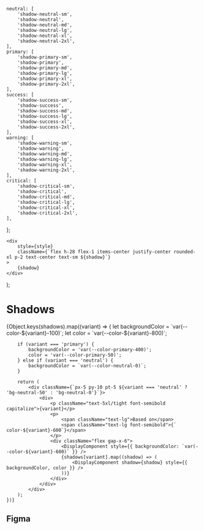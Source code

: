 
<Meta title="Theme/Tokens/Primitive/Shadows" />

    neutral: [
        'shadow-neutral-sm',
        'shadow-neutral',
        'shadow-neutral-md',
        'shadow-neutral-lg',
        'shadow-neutral-xl',
        'shadow-neutral-2xl',
    ],
    primary: [
        'shadow-primary-sm',
        'shadow-primary',
        'shadow-primary-md',
        'shadow-primary-lg',
        'shadow-primary-xl',
        'shadow-primary-2xl',
    ],
    success: [
        'shadow-success-sm',
        'shadow-success',
        'shadow-success-md',
        'shadow-success-lg',
        'shadow-success-xl',
        'shadow-success-2xl',
    ],
    warning: [
        'shadow-warning-sm',
        'shadow-warning',
        'shadow-warning-md',
        'shadow-warning-lg',
        'shadow-warning-xl',
        'shadow-warning-2xl',
    ],
    critical: [
        'shadow-critical-sm',
        'shadow-critical',
        'shadow-critical-md',
        'shadow-critical-lg',
        'shadow-critical-xl',
        'shadow-critical-2xl',
    ],
};

    <div
        style={style}
        className={`flex h-28 flex-1 items-center justify-center rounded-xl p-2 text-center text-sm ${shadow}`}
    >
        {shadow}
    </div>
);

# Shadows

<div className="flex flex-col border bg-neutral-0 text-neutral-800">
    {Object.keys(shadows).map((variant) => {
        let backgroundColor = `var(--color-${variant}-100)`;
        let color = `var(--color-${variant}-800)`;

        if (variant === 'primary') {
            backgroundColor = 'var(--color-primary-400)';
            color = 'var(--color-primary-50)';
        } else if (variant === 'neutral') {
            backgroundColor = `var(--color-neutral-0)`;
        }

        return (
            <div className={`px-5 py-10 pt-5 ${variant === 'neutral' ? 'bg-neutral-50' : 'bg-neutral-0'}`}>
                <div>
                    <p className="text-5xl/tight font-semibold capitalize">{variant}</p>
                    <p>
                        <span className="text-lg">Based on</span>
                        <span className="text-lg font-semibold">{` color-${variant}-600`}</span>
                    </p>
                    <div className="flex gap-x-6">
                        <DisplayComponent style={{ backgroundColor: `var(--color-${variant}-600)` }} />
                        {shadows[variant].map((shadow) => (
                            <DisplayComponent shadow={shadow} style={{ backgroundColor, color }} />
                        ))}
                    </div>
                </div>
            </div>
        );
    })}

</div>

## Figma

<Figma url="https://www.figma.com/file/jfKRr1V9evJUp1uBeyP3Zz/v1.0.0?type=design&node-id=8874-14149&mode=dev" />
